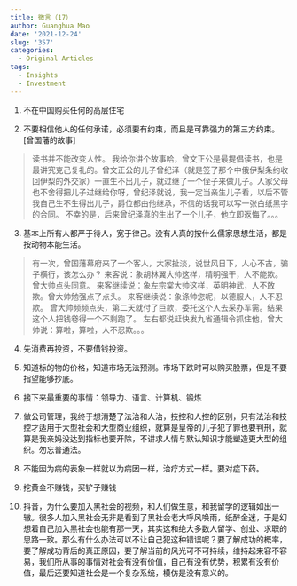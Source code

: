 ```yaml
---
title: 微言（17）
author: Guanghua Mao
date: '2021-12-24'
slug: '357'
categories:
  - Original Articles
tags:
  - Insights
  - Investment
---
```


1. 不在中国购买任何的高层住宅

2. 不要相信他人的任何承诺，必须要有约束，而且是可靠强力的第三方约束。[曾国藩的故事]

>读书并不能改变人性。
我给你讲个故事哈，曾文正公是最提倡读书，也是最讲究克己复礼的。曾文正公的儿子曾纪泽（就是签了那个中俄伊梨条约收回伊梨的外交家）一直生不出儿子，就过继了一个侄子来做儿子。人家父母也不舍得把儿子过继给你呀，曾纪泽就说，我一定当亲生儿子看，以后不管我自己生不生得出儿子，爵位都由他继承，不信的话我可以写一张白纸黑字的合同。
不幸的是，后来曾纪泽真的生出了一个儿子，他立即返悔了。。。

3. 基本上所有人都严于待人，宽于律己。没有人真的按什么儒家思想生活，都是按动物本能生活。

>有一次，曾国藩幕府来了一个客人，大家扯淡，说世风日下，人心不古，骗子横行，该怎么办？
来客说：象胡林翼大帅这样，精明强干，人不能欺。曾大帅点头同意。
来客继续说：象左宗棠大帅这样，英明神武，人不敢欺。曾大帅勉强点了点头。
来客继续说：象涤帅您呢，以德服人，人不忍欺。
曾大帅频频点头，第二天就付了巨款，委托这个人去采办军需。结果这个人把钱卷得一个不剩跑了。
左右都说赶快发九省通辑令抓住他，曾大帅说：算啦，算啦，人不忍欺。。。

4. 先消费再投资，不要借钱投资。

5. 知道标的物的价格，知道市场无法预测。市场下跌时可以购买股票，但是不要指望能够抄底。

6. 接下来最重要的事情：领导力、语言、计算机、锻炼

7. 做公司管理，我终于想清楚了法治和人治，技控和人控的区别，只有法治和技控才适用于大型社会和大型商业组织，就算是皇帝的儿子犯了罪也要判刑，就算是我亲妈没达到指标也要开除，不讲求人情与默认知识才能塑造更大型的组织。勿忘普通法。

8. 不能因为病的表象一样就以为病因一样，治疗方式一样。要对症下药。

9. 挖黄金不赚钱，买铲子赚钱

10. 抖音，为什么要加入黑社会的视频，和人们做生意，和我留学的逻辑如出一辙。很多人加入黑社会无非是看到了黑社会老大呼风唤雨，纸醉金迷，于是幻想着自己加入黑社会也能有那一天，其实这和绝大多数人留学、创业、求职的思路一致。那么有什么办法可以不让自己犯这种错误呢？要了解成功的概率，要了解成功背后的真正原因，要了解当前的风光可不可持续，维持起来容不容易，我们所从事的事情对社会有没有价值，自己有没有优势，积累有没有价值，最后还要知道社会是一个复杂系统，模仿是没有意义的。